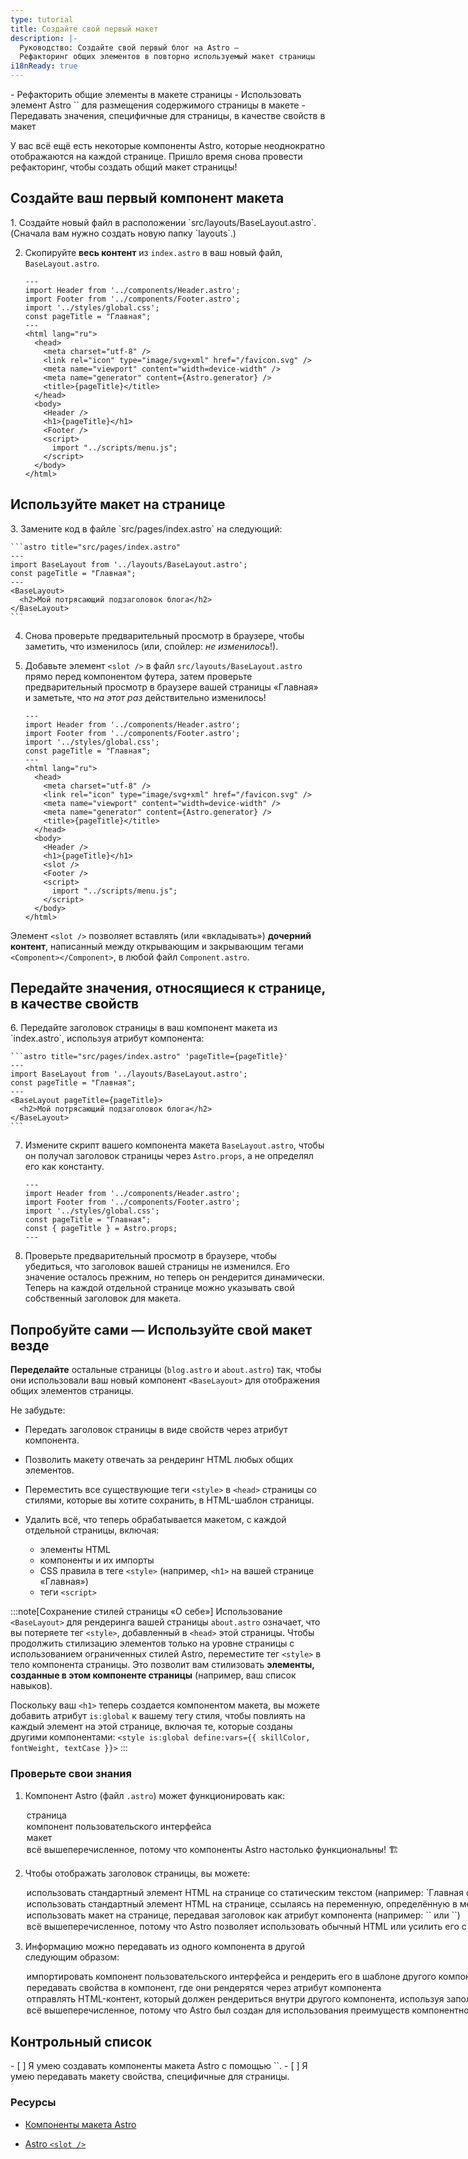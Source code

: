 ```yaml
---
type: tutorial
title: Создайте свой первый макет
description: |-
  Руководство: Создайте свой первый блог на Astro —
  Рефакторинг общих элементов в повторно используемый макет страницы
i18nReady: true
---
```



<PreCheck>
  - Рефакторить общие элементы в макете страницы
  - Использовать элемент Astro `<slot />` для размещения содержимого страницы в макете
  - Передавать значения, специфичные для страницы, в качестве свойств в макет
</PreCheck>

У вас всё ещё есть некоторые компоненты Astro, которые неоднократно отображаются на каждой странице. Пришло время снова провести рефакторинг, чтобы создать общий макет страницы!

## Создайте ваш первый компонент макета

<Steps>
1. Создайте новый файл в расположении `src/layouts/BaseLayout.astro`. (Сначала вам нужно создать новую папку `layouts`.)

2. Скопируйте **весь контент** из `index.astro` в ваш новый файл, `BaseLayout.astro`.

    ```astro title="src/layouts/BaseLayout.astro"
    ---
    import Header from '../components/Header.astro';
    import Footer from '../components/Footer.astro';
    import '../styles/global.css';
    const pageTitle = "Главная";
    ---
    <html lang="ru">
      <head>
        <meta charset="utf-8" />
        <link rel="icon" type="image/svg+xml" href="/favicon.svg" />
        <meta name="viewport" content="width=device-width" />
        <meta name="generator" content={Astro.generator} />
        <title>{pageTitle}</title>
      </head>
      <body>
        <Header />
        <h1>{pageTitle}</h1>
        <Footer />
        <script>
          import "../scripts/menu.js";
        </script>
      </body>
    </html>
    ```
</Steps>

## Используйте макет на странице

<Steps>
3. Замените код в файле `src/pages/index.astro` на следующий:

    ```astro title="src/pages/index.astro"
    ---
    import BaseLayout from '../layouts/BaseLayout.astro';
    const pageTitle = "Главная";
    ---
    <BaseLayout>
      <h2>Мой потрясающий подзаголовок блога</h2>
    </BaseLayout>
    ```

4. Снова проверьте предварительный просмотр в браузере, чтобы заметить, что изменилось (или, спойлер: _не изменилось_!).

5. Добавьте элемент `<slot />` в файл `src/layouts/BaseLayout.astro` прямо перед компонентом футера, затем проверьте предварительный просмотр в браузере вашей страницы «Главная» и заметьте, что _на этот раз_ действительно изменилось!

    ```astro title="src/layouts/BaseLayout.astro" ins={18}
    ---
    import Header from '../components/Header.astro';
    import Footer from '../components/Footer.astro';
    import '../styles/global.css';
    const pageTitle = "Главная";
    ---
    <html lang="ru">
      <head>
        <meta charset="utf-8" />
        <link rel="icon" type="image/svg+xml" href="/favicon.svg" />
        <meta name="viewport" content="width=device-width" />
        <meta name="generator" content={Astro.generator} />
        <title>{pageTitle}</title>
      </head>
      <body>
        <Header />
        <h1>{pageTitle}</h1>
        <slot />
        <Footer />
        <script>
          import "../scripts/menu.js";
        </script>
      </body>
    </html>
    ```
</Steps>

Элемент `<slot />` позволяет вставлять (или «вкладывать») **дочерний контент**, написанный между открывающим и закрывающим тегами `<Component></Component>`, в любой файл `Component.astro`.

## Передайте значения, относящиеся к странице, в качестве свойств

<Steps>
6. Передайте заголовок страницы в ваш компонент макета из `index.astro`, используя атрибут компонента:

    ```astro title="src/pages/index.astro" 'pageTitle={pageTitle}'
    ---
    import BaseLayout from '../layouts/BaseLayout.astro';
    const pageTitle = "Главная";
    ---
    <BaseLayout pageTitle={pageTitle}>
      <h2>Мой потрясающий подзаголовок блога</h2>
    </BaseLayout>
    ```

7. Измените скрипт вашего компонента макета `BaseLayout.astro`, чтобы он получал заголовок страницы через `Astro.props`, а не определял его как константу.

    ```astro title="src/layouts/BaseLayout.astro" del={5} ins={6}
    ---
    import Header from '../components/Header.astro';
    import Footer from '../components/Footer.astro';
    import '../styles/global.css';
    const pageTitle = "Главная";
    const { pageTitle } = Astro.props;
    ---
    ```

8. Проверьте предварительный просмотр в браузере, чтобы убедиться, что заголовок вашей страницы не изменился. Его значение осталось прежним, но теперь он рендерится динамически. Теперь на каждой отдельной странице можно указывать свой собственный заголовок для макета.
</Steps>

<Box icon="puzzle-piece">

## Попробуйте сами — Используйте свой макет везде

**Переделайте** остальные страницы (`blog.astro` и `about.astro`) так, чтобы они использовали ваш новый компонент `<BaseLayout>` для отображения общих элементов страницы.

Не забудьте:

- Передать заголовок страницы в виде свойств через атрибут компонента.

- Позволить макету отвечать за рендеринг HTML любых общих элементов.

- Переместить все существующие теги `<style>` в `<head>` страницы со стилями, которые вы хотите сохранить, в HTML-шаблон страницы.

- Удалить всё, что теперь обрабатывается макетом, с каждой отдельной страницы, включая:

  - элементы HTML
  - компоненты и их импорты
  - CSS правила в теге `<style>` (например, `<h1>` на вашей странице «Главная»)
  - теги `<script>`

:::note[Сохранение стилей страницы «О себе»]
Использование `<BaseLayout>` для рендеринга вашей страницы `about.astro` означает, что вы потеряете тег `<style>`, добавленный в `<head>` этой страницы. Чтобы продолжить стилизацию элементов только на уровне страницы с использованием ограниченных стилей Astro, переместите тег `<style>` в тело компонента страницы. Это позволит вам стилизовать **элементы, созданные в этом компоненте страницы** (например, ваш список навыков).

Поскольку ваш `<h1>` теперь создается компонентом макета, вы можете добавить атрибут `is:global` к вашему тегу стиля, чтобы повлиять на каждый элемент на этой странице, включая те, которые созданы другими компонентами: `<style is:global define:vars={{ skillColor, fontWeight, textCase }}>`
:::
</Box>



<Box icon="question-mark">

### Проверьте свои знания

1. Компонент Astro (файл `.astro`) может функционировать как:

    <MultipleChoice>
      <Option>страница</Option>
      <Option>компонент пользовательского интерфейса</Option>
      <Option>макет</Option>
      <Option isCorrect>всё вышеперечисленное, потому что компоненты Astro настолько функциональны! 🏗️</Option>
    </MultipleChoice>

2. Чтобы отображать заголовок страницы, вы можете:

    <MultipleChoice>
      <Option>
        использовать стандартный элемент HTML на странице со статическим текстом (например: `<h1>Главная страница</h1>`)
      </Option>
      <Option>
        использовать стандартный элемент HTML на странице, ссылаясь на переменную, определённую в метаданных вашего компонента (например: `<h1>{pageTitle}</h1>`)
      </Option>
      <Option>
        использовать макет на странице, передавая заголовок как атрибут компонента (например: `<BaseLayout title="Главная" />` или `<BaseLayout title={pageTitle} />`)
      </Option>
      <Option isCorrect>
        всё вышеперечисленное, потому что Astro позволяет использовать обычный HTML или усилить его с помощью сценариев и компонентов! 💪
      </Option>
    </MultipleChoice>

3. Информацию можно передавать из одного компонента в другой следующим образом:

    <MultipleChoice>
      <Option>
        импортировать компонент пользовательского интерфейса и рендерить его в шаблоне другого компонента
      </Option>
      <Option>
        передавать свойства в компонент, где они рендерятся через атрибут компонента
      </Option>
      <Option>
        отправлять HTML-контент, который должен рендериться внутри другого компонента, используя заполнитель `<slot />`
      </Option>
      <Option isCorrect>
        всё вышеперечисленное, потому что Astro был создан для использования преимуществ компонентного дизайна! 🧩
      </Option>
    </MultipleChoice>

</Box>

<Box icon="check-list">

## Контрольный список

<Checklist>
- [ ] Я умею создавать компоненты макета Astro с помощью `<slot />`.
- [ ] Я умею передавать макету свойства, специфичные для страницы.
</Checklist>
</Box>

### Ресурсы

- [Компоненты макета Astro](/ru/basics/layouts/)

- [Astro `<slot />`](/ru/basics/astro-components/#слоты)
